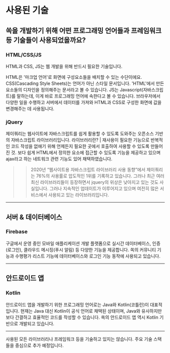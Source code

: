 
# 사용된 기술

쏙을 개발하기 위해 어떤 프로그래밍 언어들과 프레임워크 등 기술들이 사용되었을까요?
---
### HTML/CSS/JS
HTML과 CSS, JS는 웹 개발을 위해 반드시 필요한 기술입니다.

HTML은 '마크업 언어'로 화면에 구성요소들을 배치할 수 있는 수단이에요.
CSS(Cascading Style Sheets)는 언어가 아닌 스타일 문서입니다. 'HTML'에서 만든 요소들의 디자인을 정의해주는 문서라고 볼 수 있습니다.
JS는 Javascript(자바스크립트)를 말하는데, 이게 바로 프로그래밍 언어에 속한다고 볼 수 있습니다.
브라우저에서 다양한 일을 수행하고 서버에서 데이터를 가져와 HTML과 CSS로 구성한 화면에 값을 변경해주는 데 사용됩니다.

### jQuery
제이쿼리는 웹사이트에 자바스크립트를 쉽게 활용할 수 있도록 도와주는 오픈소스 기반의 자바스크립트 라이브러리입니다.
<Callout>
  라이브러리란? | 재사용이 필요한 기능으로 반복적인 코드 작성을 없애기 위해 언제든지 필요한 곳에서 호출하여 사용할 수 있도록 만들어진 것.
</Callout>
보다 쉽게 HTML에서 정의한 요소에 접근할 수 있도록 기능을 제공하고 있으며 ajax라고 하는 네트워크 관련 기능도 있어 채택하였습니다.
>> 2020년 “웹사이트용 자바스크립트 라이브러리 사용 동향”에서 제이쿼리는 76%의 사용률로 압도적인 1위를 기록하고 있습니다.
그러나 최근 여러 최신 라이브러리들이 등장하면서 jquery의 위상은 낮아지고 있는 것도 사실입니다. 그러나 지속적인 업데이트가 이루어지고 있으며 여전히 많은 서비스에서 사용되고 있는 라이브러리입니다.

---
## 서버 & 데이터베이스

### Firebase 
구글에서 운영 중인 모바일 애플리케이션 개발 플랫폼으로 실시간 데이터베이스, 인증(로그인), 클라우드 메시징(푸시 알림) 등 다양한 기능을 제공합니다.
쏙의 커뮤니티 기능과 수행평가 리스트 기능에 데이터베이스와 로그인 기능 동작에 사용되고 있습니다.

---

## 안드로이드 앱

### Kotlin
안드로이드 앱을 개발하기 위한 프로그래밍 언어로는 Java와 Kotlin(코틀린)이 대표적입니다. 현재는 Java 대신 Kotlin이 공식 언어로 채택된 상태이며, Java와 유사하지만 보다 간결하고 효율적인 코드를 작성할 수 있습니다.
쏙의 안드로이드 앱 역시 Kotlin 기반으로 개발되고 있습니다.

---

<Callout>
  사용된 모든 라이브러리나 프레임워크 등을 기술하고 있지는 않습니다. 주요 기술 스택들을 중심으로 추가 예정입니다.
</Callout>
